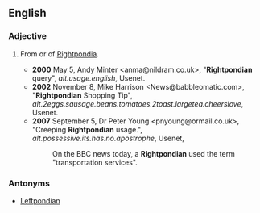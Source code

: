==English==
===Adjective===
{{en-adj|-}}
#{{context|slang}} From or of [[Rightpondia]].
#*'''2000''' May 5, Andy Minter <anma@nildram.co.uk>, "'''Rightpondian''' query", ''alt.usage.english'', Usenet.
#*'''2002''' November 8, Mike Harrison <News@babbleomatic.com>, "'''Rightpondian''' Shopping Tip", ''alt.2eggs.sausage.beans.tomatoes.2toast.largetea.cheerslove'', Usenet.
#*'''2007''' September 5, Dr Peter Young <pnyoung@ormail.co.uk>, "Creeping '''Rightpondian''' usage.", ''alt.possessive.its.has.no.apostrophe'', Usenet,
#*:On the BBC news today, a '''Rightpondian''' used the term "transportation services".
===Antonyms===
*[[Leftpondian]]